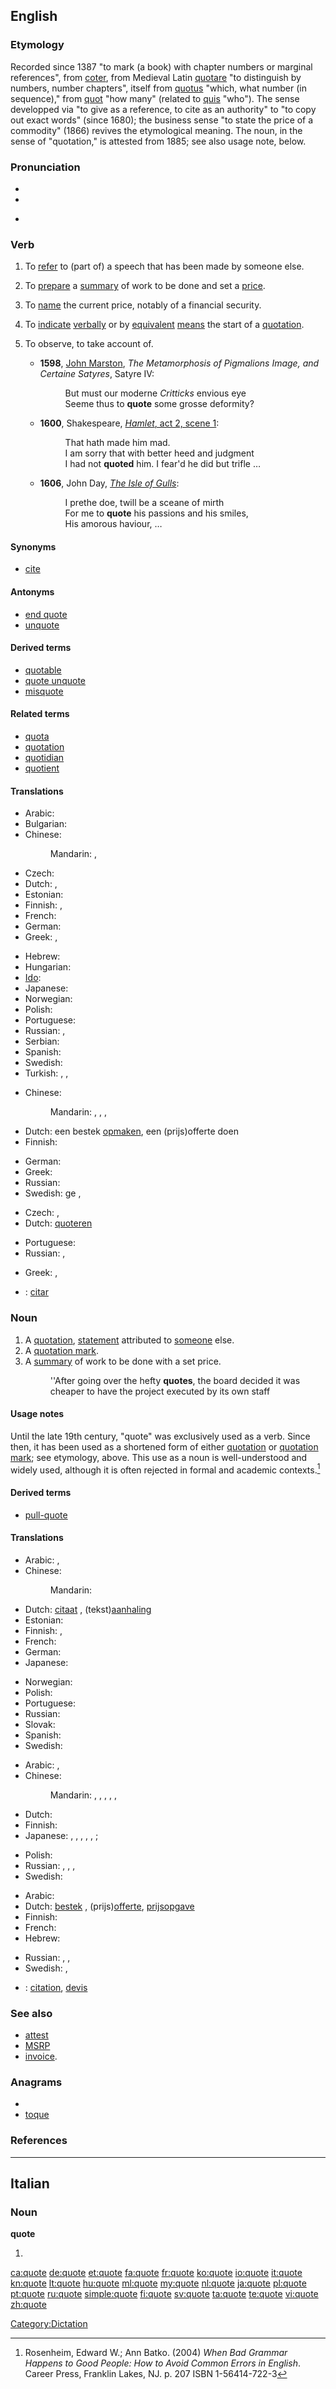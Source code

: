 {{also|Quote}}
==English==

===Etymology===
Recorded since 1387 "to mark (a book) with chapter numbers or marginal references", from {{etyl|fro}} [[coter]], from Medieval Latin [[quotare]] "to distinguish by numbers, number chapters", itself from {{etyl|la}}  [[quotus]] "which, what number (in sequence)," from [[quot]] "how many" (related to [[quis]] "who"). The sense developped via "to give as a reference, to cite as an authority" to "to copy out exact words" (since 1680); the business sense "to state the price of a commodity" (1866) revives the etymological meaning. The noun, in the sense of "quotation," is attested from 1885; see also usage note, below.

===Pronunciation===
{{wikipedia}}
* {{IPA|/kwəʊt/}}
* {{audio|en-us-quote.ogg|Audio (US)}}

* {{rhymes|əʊt}}

===Verb===
{{en-verb|quotes|quoting|quoted}}

# {{transitive}} To [[refer]] to (part of) a speech that has been made by someone else.
# {{transitive}} To [[prepare]] a [[summary]] of work to be done and set a [[price]].
# {{context|Commerce}} {{transitive}} To [[name]] the current price, notably of a financial security.
# {{intransitive}} To [[indicate]] [[verbally]] or by [[equivalent]] [[means]] the start of a [[quotation]].
# {{archaic}} To observe, to take account of.
#* '''1598''', [[w:John Marston|John Marston]], ''The Metamorphosis of Pigmalions Image, and Certaine Satyres'', Satyre IV:
#*: But must our moderne ''Critticks'' envious eye<br>Seeme thus to '''quote''' some grosse deformity?
#* '''1600''', Shakespeare, [http://www.opensourceshakespeare.org/views/plays/play_view.php?WorkID=hamlet&Act=2&Scene=1&Scope=scene#1070 ''Hamlet'', act 2, scene 1]:
#*: That hath made him mad.<br>I am sorry that with better heed and judgment<br>I had not '''quoted''' him. I fear'd he did but trifle …
#* '''1606''', John Day, [[w:The Isle of Gulls|''The Isle of Gulls'']]:
#*: I prethe doe, twill be a sceane of mirth<br>For me to '''quote''' his passions and his smiles,<br>His amorous haviour, …

====Synonyms====
* [[cite]]

====Antonyms====
* [[end quote]]
* [[unquote]]

====Derived terms====
* [[quotable]]
* [[quote unquote]]
* [[misquote]]

====Related terms====
* [[quota]]
* [[quotation]]
* [[quotidian]]
* [[quotient]]

====Translations====
{{trans-top|to refer to a statement that has been made by someone else}}
* Arabic: {{t|ar|استشهد|tr=istash-hada}}
* Bulgarian: {{t|bg|цитирам|tr=citíram}}
* Chinese:
*: Mandarin: {{t-|cmn|引用|tr=yǐnyòng|sc=Hani}},  {{t|cmn|摘引|tr=zhāiyǐn|sc=Hani}}
* Czech: {{t-|cs|citovat}}
* Dutch: {{t+|nl|aanhalen}}, {{t+|nl|citeren}}
* Estonian: {{t-|et|osundama}}
* Finnish: {{t+|fi|lainata}}, {{t|fi|siteerata}}
* French: {{t+|fr|citer}}
* German: {{t+|de|zitieren}}
* Greek: {{t|el|αναφέρω|tr=anaféro|sc=Grek}}, {{t|el|παραθέτω|tr=parathéto|sc=Grek}}
{{trans-mid}}
* Hebrew: {{t|he|לצטט|tr=le'tzat'et'}}
* Hungarian: {{t+|hu|idéz}}
* [[Ido]]: {{t+|io|citar|xs=Ido}}
* Japanese: {{t+|ja|引用|alt=引用する|tr=いんようする, in'yō-suru}}
* Norwegian: {{t|no|sitere}}
* Polish: {{t|pl|cytować}}
* Portuguese: {{t+|pt|citar}}
* Russian: {{t|ru|цитировать|tr=citírovat'}}, {{t|ru|ссылаться|tr=ssylát'sja}} {{qualifier|+ на + accusative case}}
* Serbian: {{t-|sr|navod}}
* Spanish: {{t-|es|citar}}
* Swedish: {{t+|sv|citera}}
* Turkish: {{t|tr|vecize}},  {{t|tr|alinti}},  {{t+|tr|söz}}
{{trans-bottom}}

{{trans-top|to prepare a summary of work to be done and set a price}}
* Chinese:
*: Mandarin: {{t|cmn|報價|sc=Hani}}, {{t|cmn|报价|tr=bàojià|sc=Hani}},  {{t|cmn|開價|sc=Hani}}, {{t|cmn|开价|tr=kāijià|sc=Hani}}
* Dutch: een bestek [[opmaken]], een (prijs)offerte doen
* Finnish: {{t|fi|tarjota}}
{{trans-mid}}
* German: {{t|de|Preisangebot machen}}
* Greek: {{t|el|προσφέρω|tr=prosféro|sc=Grek}}
* Russian: {{t|ru|давать расценку|tr=davát' rascénku}}
* Swedish: ge {{t|sv|anbud}}, {{t|sv|offerera}}
{{trans-bottom}}

{{trans-top|to name the current price}}
* Czech: {{t-|cs|kótovat}}, {{t-|cs|kotovat}}
* Dutch: [[quoteren]]
{{trans-mid}}
* Portuguese: {{t+|pt|cotar}}
* Russian: {{t|ru|назначать цену|tr=naznačát' cénu}},  {{t|ru|давать расценку|tr=davát' rascénku}}
{{trans-bottom}}

{{trans-top|to observe, to take account of}}
* Greek: {{t|el|μνημονεύω|tr=mnimonévo|sc=Grek}}, {{t|el|επικαλούμαι|tr=epikaloúmai|sc=Grek}}
{{trans-mid}}
{{trans-bottom}}

{{checktrans-top}}
<!--added {{ttbc}}s here.-->
* {{ttbc|Spanish}}: [[citar]]
{{trans-bottom}}

===Noun===
{{en-noun}}

# A [[quotation]], [[statement]] attributed to [[someone]] else.
# A [[quotation mark]].
# A [[summary]] of work to be done with a set price.
#: ''After going over the hefty '''quotes''', the board decided it was cheaper to have the project executed by its own staff

====Usage notes====
Until the late 19th century, "quote" was exclusively used as a verb. Since then, it has been used as a shortened form of either [[quotation]] or [[quotation mark]]; see etymology, above. This use as a noun is well-understood and widely used, although it is often rejected in formal and academic contexts.<ref>Rosenheim, Edward W.; Ann Batko.  (2004) ''When Bad Grammar Happens to Good People: How to Avoid Common Errors in English''.  Career Press, Franklin Lakes, NJ. p. 207 ISBN 1-56414-722-3</ref>

====Derived terms====
* [[pull-quote]]

====Translations====
{{trans-top|a statement attributed to someone else}}
* Arabic: {{t|ar|اقتباس|m|tr=iqtibaas}},  {{t|ar|استشهاد|m|tr=istish-haad}}
* Chinese:
*: Mandarin: {{t-|cmn|引用|tr=yǐnyòng|sc=Hani}}
* Dutch: [[citaat]] {{n}}, (tekst)[[aanhaling]]
* Estonian: {{t-|et|osundus}}
* Finnish: {{t|fi|lainaus}}, {{t|fi|sitaatti}}
* French: {{t+|fr|citation|f}}
* German: {{t+|de|Zitat|n}}
* Japanese: {{t+|ja|引用|tr=いんよう, in'yō}}
{{trans-mid}}
* Norwegian: {{t|no|sitat|n}}
* Polish: {{t+|pl|cytat|m}}
* Portuguese: {{t+|pt|frase|f}}
* Russian: {{t+|ru|цитата|f|tr=citáta}}
* Slovak: {{t-|sk|citát|m}}
* Spanish: {{t+|es|cita|f}}
* Swedish: {{t+|sv|citat|n}}
{{trans-bottom}}

{{trans-top|a quotation mark}}
* Arabic: {{t|ar|علامة اقتباس|f|tr=3alaamat iqtibaas}},  {{t|ar|علامة تنصيص|f|tr=3alaamat tanSiis}}
* Chinese:
*: Mandarin: {{t|cmn|引號|sc=Hani}}, {{t|cmn|引号|tr=yǐnhào|sc=Hani}}, {{qualifier|symbols used in traditional Chinese only, not used in mainland China:}}  {{t-|cmn|『|sc=Hani}},  {{t-|cmn|』|sc=Hani}},  {{t-|cmn|「|sc=Hani}},  {{t-|cmn|」|sc=Hani}}
* Dutch: {{t+|nl|aanhalingsteken}}
* Finnish: {{t|fi|lainausmerkki}}
* Japanese: {{qualifier|Japanese quotes:}} {{t-|ja|「}},  {{t-|ja|」}},  {{t|ja|鉤括弧|tr=かぎかっこ, kagikakko}} {{qualifier|single}},  {{t-|ja|『}},  {{t-|ja|』}},  {{t|ja|二重鉤括弧|tr=にじゅうかぎかっこ, nijūkagikakko}} {{qualifier|double}}; {{qualifier|any quotes}}  {{t|ja|二重引用符|tr=にじゅういんようふ, nijū in'yōfu}}
{{trans-mid}}
* Polish: {{t+|pl|cudzysłów}}
* Russian: {{t+|ru|кавычка|f|tr=kavýčka}},  {{t+|ru|кавычки|f|p|tr=kavýčki}}, {{qualifier|usual Russian quotes:}} {{t-|ru|«}},  {{t-|ru|»}}
* Swedish: {{t+|sv|citationstecken|n}}
{{trans-bottom}}

{{trans-top|a summary of work to be done with a set price}}
* Arabic: {{t|ar|سعر|m|tr=sa3ar}}
* Dutch: [[bestek]] {{n}}, (prijs)[[offerte]], [[prijsopgave]]
* Finnish: {{t|fi|tarjous}}
* French: {{t+|fr|devis|m}}
* Hebrew: {{t|he|הצעת מחיר|f}}
{{trans-mid}}
* Russian: {{t|ru|предложение цены|n|tr=predloženije cený}},  {{t|ru|назначенная цена|f|tr=naznáčennaja cená}},  {{t|ru|котировка|f|tr=kotiróvka}} {{qualifier|finance}}
* Swedish: {{t|sv|anbud|n}}, {{t+|sv|offert|c}}
{{trans-bottom}}

{{checktrans-top}}
* {{ttbc|French}}: [[citation]], [[devis]] {{m}}
{{trans-bottom}}

===See also===
* [[attest]]
* [[w:MSRP|MSRP]]
* [[w:invoice|invoice]].

===Anagrams===
* {{alphagram|eoqtu}}
* [[toque#English|toque]]
===References===
<references/>
[[Category:Dictation]]

----

==Italian==

===Noun===
'''quote''' {{f}}

# {{plural of|quota|lang=it}}

[[ca:quote]]
[[de:quote]]
[[et:quote]]
[[fa:quote]]
[[fr:quote]]
[[ko:quote]]
[[io:quote]]
[[it:quote]]
[[kn:quote]]
[[lt:quote]]
[[hu:quote]]
[[ml:quote]]
[[my:quote]]
[[nl:quote]]
[[ja:quote]]
[[pl:quote]]
[[pt:quote]]
[[ru:quote]]
[[simple:quote]]
[[fi:quote]]
[[sv:quote]]
[[ta:quote]]
[[te:quote]]
[[vi:quote]]
[[zh:quote]]